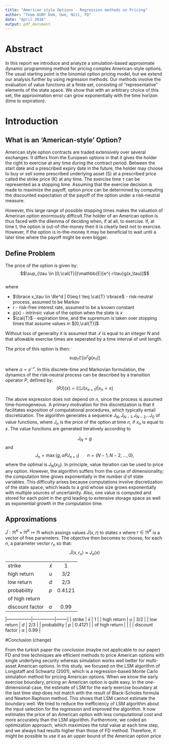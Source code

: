 ```yaml
---
title: "American style Options - Regression methods on Pricing"
author: "Team DUNY Dom, Uwe, Niti, YQ"
date: "April 2016"
output: pdf_document
---
```


# Abstract
In this report we introduce and analyze a simulation-based approximate dynamic programming method for pricing complex American-style options. The usual starting point is the binomial option pricing model, but we extend our analysis further by using regression methods. Our methods involve the evaluation of value functions at a finite set, consisting of “representative” elements of the state space. We show that with an arbitrary choice of this set, the approximation error can grow exponentially with the time horizon (time to expiration).


# Introduction 
## What is an 'American-style' Option?

American style option contracts are traded extensively over several exchanges. It differs from the European options in that it gives the holder the right to exercise at any time during the contract period. Between the start date and a prescribed expiry date in the future, the holder may choose to buy or sell some prescribed underlying asset (S) at a prescribed price called the strike price (K) at any time. The exercise time $\tau$ can be represented as a stopping time. Assuming that the exercise decision is made to maximize the payoff, option price can be determined by computing the discounted expectation of the payoff of the option under a risk-neutral measure. 

However, this large range of possible stopping times makes the valuation of American option enormously difficult.The holder of an American option is thus faced with the dilemma of deciding when, if at all, to exercise. If, at time t, the option is out-of-the-money then it is clearly best not to exercise. However, if the option is in-the-money it may be beneficial to wait until a
later time where the payoff might be even bigger.

## Define Problem

The price of the option is given by:  
$$\sup_{\tau \in [0,\cal{T}]}\mathbb{E}[e^{-r\tau}g(x_\tau)]$$  
where  

* $\lbrace x_\tau \in \Re^d | 0\leq t \leq \cal{T} \rbrace$ - risk-neutral process, assumed to be Markov 
* $r$ - risk-free interest rate, assumed to be a known constant 
* $g(x)$ - intrinsic value of the option when the state is $x$ 
* $\cal{T}$ - expiration time, and the supremum is taken over stopping times that assume values in $[0,\cal{T}]$ 

Without loss of generality it is assumed that $\mathcal{T}$ is equal to an integer $N$ and that allowable exercise times are seperated by a time interval of unit length.

The price of this option is then:
$$\sup_{\tau}\mathbb{E}[\alpha^{\tau}g(x_{\tau})]$$

where $\alpha = e^{-r}$. In this discrete-time and Markovian formulation, the dynamics of the risk-neutral process can be described by a transition operator $P$, defined by:
$$(PJ)(x) = \mathbb{E}[J(x_{n+1})| x_n=x]$$

The above expression does not depend on $n$, since the process is assumed time-homogeneous. A primary motivation for this discretization is that it facilitates exposition of computational procedures, which typically entail discretization. 
The algorithm generates a sequence $J_N, J_{N-1}, J_{N-2}... J_0$ of value functions, where $J_n$ is the price of the option at time $n$, if $x_n$ is equal to $x$. The value functions are generated iteratively according to

$$J_N = g$$
and $$J_n = \max(g,\alpha PJ_{n+1}) \hspace{20pt} n=(N-1,N-2,\ldots,0),$$ where the optimal is $J_N(x_0)$.
In principle, value iteration can be used to price any option. However, the algorithm suffers from the curse of dimensionality; the computation time grows exponentially in the number $d$ of state variables. This difficulty arises because computations involve discretization of the state space, which leads to a grid whose size grows exponentially with multiple sources of uncertainity. Also, one value is computed and stored for each point in the grid leading to extensive storage space as well as exponential growth in the computation time.

## Approximations
$\tilde{J}:\Re^K \times \Re^K \mapsto \Re$ which assings values $\tilde{J}(x,r)$ to states $x$ where $r \in \Re^K$ is a vector of free parameters. The objective then becomes to choose, for each $n$, a parameter vector $r_n$ so that:  
$$\tilde{J}(x,r_n) \approx J_n(x)$$

--------------  ----------  --------
strike           $\bar{x}$      1
high return        $u$        3/2
low return         $d$        2/3
probability        $p$       0.4121
of high return
discount factor $\alpha$      0.99
--------------  ----------  --------


|-----------------|---------------|--------|
| strike          |   $\bar{x}$   |   1    |
| high return     |     $u$       |  3/2   |
| low return      |     $d$       |  2/3   |
| probability     |     $p$       | 0.4121 |
| of high return  |               |        |
| discount factor |   $\alpha$    |  0.99  |


#Conclusion (change)

From the turkish paper the conclusion (maybe not applicable to our paper)
FD and tree techniques are efficient methods to price American options with single
underlying security whereas simulation works well better for multi-asset American
options. In this study, we focused on the LSM algorithm of Longstaff and Schwartz
(2001), which is a regression-based Monte Carlo simulation method for pricing American
options.
When we know the early exercise boundary, pricing an American option is quite
easy. In the one-dimensional case, the estimate of LSM for the early exercise boundary
at the last time step does not match with the result of Black-Scholes formula and
Newton Raphson method. This shows that LSM cannot estimate the boundary well.
We tried to reduce the inefficiency of LSM algorithm about the input selection for the
regression and improved the algorithm. It now estimates the price of an American
option with less computational cost and more accurately than the LSM algorithm.
Furthermore, we coded an optimization approach, which maximizes the total value at
each time step, and we always had results higher than those of FD method. Therefore,
it might be possible to use it as an upper bound of the American option price
